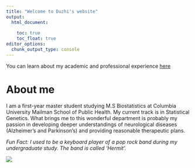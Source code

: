 ```yaml
---
title: "Welcome to Duzhi's website"
output: 
  html_document:
    
    toc: true
    toc_float: true
editor_options: 
  chunk_output_type: console
---
```


You can learn about my academic and professional experience [here](about.html)

# About me

I am a first-year master student studying M.S Biostatistics at Columbia University Mailman School of Public Health. My current track is in Statistical Genetics. What brings me to this wonderful department is probably my passion in developing deeper understandings of neurological diseases (Alzheimer's and Parkinson's) and providing reasonable therapeutic plans.

_Fun Fact: I used to be a keyboard player of a pop rock band during my undergraduate study. The band is called 'Hermit'._

![](image/IMG_9529.JPG)

